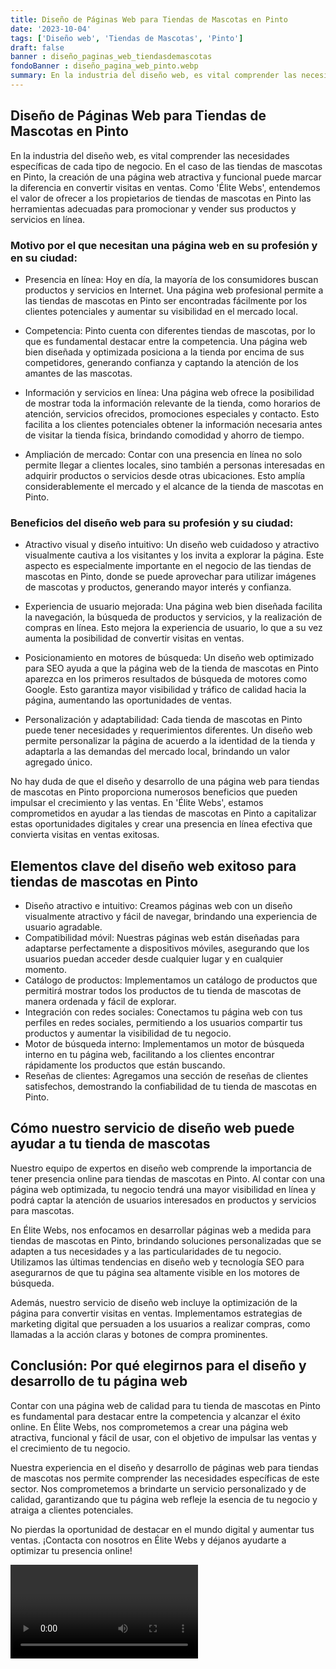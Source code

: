 ```yaml
---
title: Diseño de Páginas Web para Tiendas de Mascotas en Pinto
date: '2023-10-04'
tags: ['Diseño web', 'Tiendas de Mascotas', 'Pinto']
draft: false
banner : diseño_paginas_web_tiendasdemascotas
fondoBanner : diseño_pagina_web_pinto.webp
summary: En la industria del diseño web, es vital comprender las necesidades específicas de cada tipo de negocio. En el caso de las tiendas de mascotas en Pinto, la creación de una página web atractiva y funcional puede marcar la diferencia en convertir visitas en ventas. Como 'Élite Webs', entendemos el valor de ofrecer a los propietarios de tiendas de mascotas en Pinto las herramientas adecuadas para promocionar y vender sus productos y servicios en línea.
---
```


## Diseño de Páginas Web para Tiendas de Mascotas en Pinto

En la industria del diseño web, es vital comprender las necesidades específicas de cada tipo de negocio. En el caso de las tiendas de mascotas en Pinto, la creación de una página web atractiva y funcional puede marcar la diferencia en convertir visitas en ventas. Como 'Élite Webs', entendemos el valor de ofrecer a los propietarios de tiendas de mascotas en Pinto las herramientas adecuadas para promocionar y vender sus productos y servicios en línea.

### Motivo por el que necesitan una página web en su profesión y en su ciudad:

- Presencia en línea: Hoy en día, la mayoría de los consumidores buscan productos y servicios en Internet. Una página web profesional permite a las tiendas de mascotas en Pinto ser encontradas fácilmente por los clientes potenciales y aumentar su visibilidad en el mercado local.

- Competencia: Pinto cuenta con diferentes tiendas de mascotas, por lo que es fundamental destacar entre la competencia. Una página web bien diseñada y optimizada posiciona a la tienda por encima de sus competidores, generando confianza y captando la atención de los amantes de las mascotas.

- Información y servicios en línea: Una página web ofrece la posibilidad de mostrar toda la información relevante de la tienda, como horarios de atención, servicios ofrecidos, promociones especiales y contacto. Esto facilita a los clientes potenciales obtener la información necesaria antes de visitar la tienda física, brindando comodidad y ahorro de tiempo.

- Ampliación de mercado: Contar con una presencia en línea no solo permite llegar a clientes locales, sino también a personas interesadas en adquirir productos o servicios desde otras ubicaciones. Esto amplía considerablemente el mercado y el alcance de la tienda de mascotas en Pinto.

### Beneficios del diseño web para su profesión y su ciudad:

- Atractivo visual y diseño intuitivo: Un diseño web cuidadoso y atractivo visualmente cautiva a los visitantes y los invita a explorar la página. Este aspecto es especialmente importante en el negocio de las tiendas de mascotas en Pinto, donde se puede aprovechar para utilizar imágenes de mascotas y productos, generando mayor interés y confianza.

- Experiencia de usuario mejorada: Una página web bien diseñada facilita la navegación, la búsqueda de productos y servicios, y la realización de compras en línea. Esto mejora la experiencia de usuario, lo que a su vez aumenta la posibilidad de convertir visitas en ventas.

- Posicionamiento en motores de búsqueda: Un diseño web optimizado para SEO ayuda a que la página web de la tienda de mascotas en Pinto aparezca en los primeros resultados de búsqueda de motores como Google. Esto garantiza mayor visibilidad y tráfico de calidad hacia la página, aumentando las oportunidades de ventas.

- Personalización y adaptabilidad: Cada tienda de mascotas en Pinto puede tener necesidades y requerimientos diferentes. Un diseño web permite personalizar la página de acuerdo a la identidad de la tienda y adaptarla a las demandas del mercado local, brindando un valor agregado único.

No hay duda de que el diseño y desarrollo de una página web para tiendas de mascotas en Pinto proporciona numerosos beneficios que pueden impulsar el crecimiento y las ventas. En 'Élite Webs', estamos comprometidos en ayudar a las tiendas de mascotas en Pinto a capitalizar estas oportunidades digitales y crear una presencia en línea efectiva que convierta visitas en ventas exitosas.

<GifSeo />

<Cta />

## Elementos clave del diseño web exitoso para tiendas de mascotas en Pinto

- Diseño atractivo e intuitivo: Creamos páginas web con un diseño visualmente atractivo y fácil de navegar, brindando una experiencia de usuario agradable.
- Compatibilidad móvil: Nuestras páginas web están diseñadas para adaptarse perfectamente a dispositivos móviles, asegurando que los usuarios puedan acceder desde cualquier lugar y en cualquier momento.
- Catálogo de productos: Implementamos un catálogo de productos que permitirá mostrar todos los productos de tu tienda de mascotas de manera ordenada y fácil de explorar.
- Integración con redes sociales: Conectamos tu página web con tus perfiles en redes sociales, permitiendo a los usuarios compartir tus productos y aumentar la visibilidad de tu negocio.
- Motor de búsqueda interno: Implementamos un motor de búsqueda interno en tu página web, facilitando a los clientes encontrar rápidamente los productos que están buscando.
- Reseñas de clientes: Agregamos una sección de reseñas de clientes satisfechos, demostrando la confiabilidad de tu tienda de mascotas en Pinto.

## Cómo nuestro servicio de diseño web puede ayudar a tu tienda de mascotas

Nuestro equipo de expertos en diseño web comprende la importancia de tener presencia online para tiendas de mascotas en Pinto. Al contar con una página web optimizada, tu negocio tendrá una mayor visibilidad en línea y podrá captar la atención de usuarios interesados en productos y servicios para mascotas.

En Élite Webs, nos enfocamos en desarrollar páginas web a medida para tiendas de mascotas en Pinto, brindando soluciones personalizadas que se adapten a tus necesidades y a las particularidades de tu negocio. Utilizamos las últimas tendencias en diseño web y tecnología SEO para asegurarnos de que tu página sea altamente visible en los motores de búsqueda.

Además, nuestro servicio de diseño web incluye la optimización de la página para convertir visitas en ventas. Implementamos estrategias de marketing digital que persuaden a los usuarios a realizar compras, como llamadas a la acción claras y botones de compra prominentes.

## Conclusión: Por qué elegirnos para el diseño y desarrollo de tu página web

Contar con una página web de calidad para tu tienda de mascotas en Pinto es fundamental para destacar entre la competencia y alcanzar el éxito online. En Élite Webs, nos comprometemos a crear una página web atractiva, funcional y fácil de usar, con el objetivo de impulsar las ventas y el crecimiento de tu negocio.

Nuestra experiencia en el diseño y desarrollo de páginas web para tiendas de mascotas nos permite comprender las necesidades específicas de este sector. Nos comprometemos a brindarte un servicio personalizado y de calidad, garantizando que tu página web refleje la esencia de tu negocio y atraiga a clientes potenciales.

No pierdas la oportunidad de destacar en el mundo digital y aumentar tus ventas. ¡Contacta con nosotros en Élite Webs y déjanos ayudarte a optimizar tu presencia online!

<Video />

<CtaBot job='Tiendas de Mascotas' city='Pinto'/>

<Gmaps query='Pinto+españa+maps' />